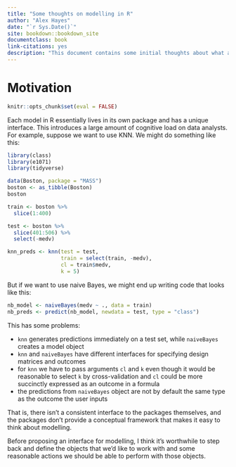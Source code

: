 ```yaml
--- 
title: "Some thoughts on modelling in R"
author: "Alex Hayes"
date: "`r Sys.Date()`"
site: bookdown::bookdown_site
documentclass: book
link-citations: yes
description: "This document contains some initial thoughts about what a grammar of modelling might look like in R."
---
```


# Motivation

```r
knitr::opts_chunk$set(eval = FALSE)
```

Each model in R essentially lives in its own package and has a unique interface. This introduces a large amount of cognitive load on data analysts. For example, suppose we want to use KNN. We might do something like this:

```r
library(class)
library(e1071)
library(tidyverse)

data(Boston, package = "MASS")
boston <- as_tibble(Boston)
boston
```

```r
train <- boston %>% 
  slice(1:400)

test <- boston %>% 
  slice(401:506) %>% 
  select(-medv)

knn_preds <- knn(test = test,
                 train = select(train, -medv),
                 cl = train$medv,
                 k = 5)
```

But if we want to use naive Bayes, we might end up writing code that looks like this:

```r
nb_model <- naiveBayes(medv ~ ., data = train)
nb_preds <- predict(nb_model, newdata = test, type = "class")
```

This has some problems:

  - `knn` generates predictions immediately on a test set, while `naiveBayes` creates a model object
  - `knn` and `naiveBayes` have different interfaces for specifying design matrices and outcomes
  - for `knn` we have to pass arguments `cl` and `k` even though it would be reasonable to select `k` by cross-validation and `cl` could be more succinctly expressed as an outcome in a formula
  - the predictions from `naiveBayes` object are not by default the same type as the outcome the user inputs
  
That is, there isn't a consistent interface to the packages themselves, and the packages don't provide a conceptual framework that makes it easy to think about modelling.

Before proposing an interface for modelling, I think it's worthwhile to step back and define the objects that we'd like to work with and some reasonable actions we should be able to perform with those objects.
